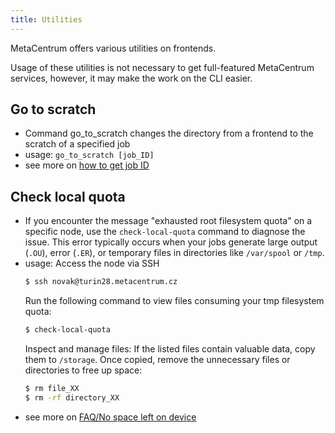 ```yaml
---
title: Utilities
---
```


MetaCentrum offers various utilities on frontends.

Usage of these utilities is not necessary to get full-featured MetaCentrum services, however, it may make the work on the CLI easier.

## Go to scratch

- Command go_to_scratch changes the directory from a frontend to the scratch of a specified job
- usage: `go_to_scratch [job_ID]`
- see more on [how to get job ID](../computing/run-basic-job#job-id)


## Check local quota

- If you encounter the message "exhausted root filesystem quota" on a specific node, use the `check-local-quota` command to diagnose the issue. This error typically occurs when your jobs generate large output (`.OU`), error (`.ER`), or temporary files in directories like `/var/spool` or `/tmp`.
- usage: Access the node via SSH
  ```bash
  $ ssh novak@turin28.metacentrum.cz
  ```
  Run the following command to view files consuming your tmp filesystem quota:
  ```bash
  $ check-local-quota
  ```
  Inspect and manage files: If the listed files contain valuable data, copy them to `/storage`. Once copied, remove the unnecessary files or directories to free up space:
  ```bash
  $ rm file_XX
  $ rm -rf directory_XX
  ```
- see more on [FAQ/No space left on device](../support/faqs-content/no-space-left)
